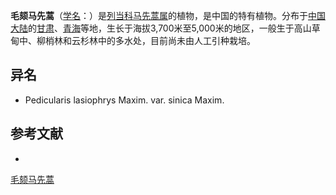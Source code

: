{{Speciesbox
| name = 毛颏马先蒿
| status = 
| status_system = 
| image =
| genus = Pedicularis
| species = lasiophrys
| authority = Maxim.
| subdivision_ranks =[[变种|变种]]
| subdivision =
* 毛颏马先蒿 ''P. l.'' var. ''lasiophrys''
* 毛颏马先蒿 ''P. l.'' var. ''sinica''
}}

'''毛颏马先蒿'''（[[学名|学名]]：{{lang|la|''Pedicularis lasiophrys''}}）是[[列当科|列当科]][[马先蒿属|马先蒿属]]的植物，是中国的特有植物。分布于[[中国大陆|中国大陆]]的[[甘肃|甘肃]]、[[青海|青海]]等地，生长于海拔3,700米至5,000米的地区，一般生于高山草甸中、柳梢林和云杉林中的多水处，目前尚未由人工引种栽培。

== 异名 ==
* Pedicularis lasiophrys Maxim. var. sinica Maxim.

== 参考文献 ==
<div class="references-small">
* {{cite web| url =http://www.bioinfo.cn/db05/KmzwSpecies.php?action=view&id=21287| title =毛颏马先蒿（变种）| work =《中国高等植物数据库全库》| publisher =中国科学院微生物研究所| author =昆明植物研究所| accessdate =2009-02-25| deadurl =yes| archiveurl =https://web.archive.org/web/20160305054140/http://www.bioinfo.cn/db05/KmzwSpecies.php?action=view&id=21287| archivedate =2016-03-05}}
</div>
{{Taxonbar|from=Q11128646}}

[[Category:马先蒿属|毛颏马先蒿]]


{{植物小作品}}